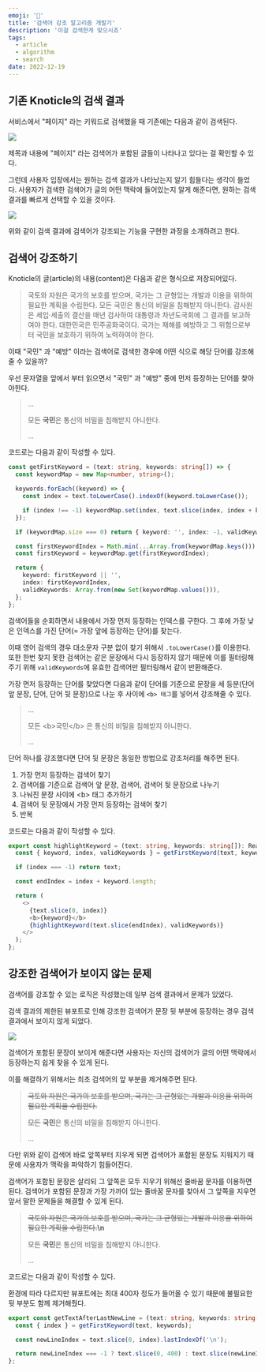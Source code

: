 ```yaml
---
emoji: '🎯'
title: '검색어 강조 알고리즘 개발기'
description: '이걸 검색한게 맞으시죠'
tags:
  - article
  - algorithm
  - search
date: 2022-12-19
---
```


## 기존 Knoticle의 검색 결과

서비스에서 "페이지" 라는 키워드로 검색했을 때 기존에는 다음과 같이 검색된다.

![](0.png)

제목과 내용에 "페이지" 라는 검색어가 포함된 글들이 나타나고 있다는 걸 확인할 수 있다.

그런데 사용자 입장에서는 원하는 검색 결과가 나타났는지 알기 힘들다는 생각이 들었다. 사용자가 검색한 검색어가 글의 어떤 맥락에 들어있는지 알게 해준다면, 원하는 검색 결과를 빠르게 선택할 수 있을 것이다.

![](1.png)

위와 같이 검색 결과에 검색어가 강조되는 기능을 구현한 과정을 소개하려고 한다.

## 검색어 강조하기

Knoticle의 글(article)의 내용(content)은 다음과 같은 형식으로 저장되어있다.

> 국토와 자원은 국가의 보호를 받으며, 국가는 그 균형있는 개발과 이용을 위하여 필요한 계획을 수립한다. 모든 국민은 통신의 비밀을 침해받지 아니한다. 감사원은 세입·세출의 결산을 매년 검사하여 대통령과 차년도국회에 그 결과를 보고하여야 한다. 대한민국은 민주공화국이다. 국가는 재해를 예방하고 그 위험으로부터 국민을 보호하기 위하여 노력하여야 한다.

이때 "국민" 과 "예방" 이라는 검색어로 검색한 경우에 어떤 식으로 해당 단어를 강조해줄 수 있을까?

우선 문자열을 앞에서 부터 읽으면서 "국민" 과 "예방" 중에 먼저 등장하는 단어를 찾아야한다.

> ...
>
> 모든 **국민**은 통신의 비밀을 침해받지 아니한다.
>
> ...

코드로는 다음과 같이 작성할 수 있다.

```ts
const getFirstKeyword = (text: string, keywords: string[]) => {
  const keywordMap = new Map<number, string>();

  keywords.forEach((keyword) => {
    const index = text.toLowerCase().indexOf(keyword.toLowerCase());

    if (index !== -1) keywordMap.set(index, text.slice(index, index + keyword.length));
  });

  if (keywordMap.size === 0) return { keyword: '', index: -1, validKeywords: [] };

  const firstKeywordIndex = Math.min(...Array.from(keywordMap.keys()));
  const firstKeyword = keywordMap.get(firstKeywordIndex);

  return {
    keyword: firstKeyword || '',
    index: firstKeywordIndex,
    validKeywords: Array.from(new Set(keywordMap.values())),
  };
};
```

검색어들을 순회하면서 내용에서 가장 먼저 등장하는 인덱스를 구한다. 그 후에 가장 낮은 인덱스를 가진 단어(= 가장 앞에 등장하는 단어)를 찾는다.

이때 영어 검색의 경우 대소문자 구분 없이 찾기 위해서 `.toLowerCase()`를 이용한다. 또한 한번 찾지 못한 검색어는 같은 문장에서 다시 등장하지 않기 때문에 이를 필터링해주기 위해 `validKeywords`에 유효한 검색어만 필터링해서 같이 반환해준다.

가장 먼저 등장하는 단어를 찾았다면 다음과 같이 단어를 기준으로 문장을 세 등분(단어 앞 문장, 단어, 단어 뒷 문장)으로 나눈 후 사이에 `<b> 태그`를 넣어서 강조해줄 수 있다.

> ...
>
> 모든 \<b\>국민\</b\> 은 통신의 비밀을 침해받지 아니한다.
>
> ...

단어 하나를 강조했다면 단어 뒷 문장은 동일한 방법으로 강조처리를 해주면 된다.

1. 가장 먼저 등장하는 검색어 찾기
2. 검색어를 기준으로 검색어 앞 문장, 검색어, 검색어 뒷 문장으로 나누기
3. 나눠진 문장 사이에 \<b\> 태그 추가하기
4. 검색어 뒷 문장에서 가장 먼저 등장하는 검색어 찾기
5. 반복

코드로는 다음과 같이 작성할 수 있다.

```ts
export const highlightKeyword = (text: string, keywords: string[]): React.ReactNode => {
  const { keyword, index, validKeywords } = getFirstKeyword(text, keywords);

  if (index === -1) return text;

  const endIndex = index + keyword.length;

  return (
    <>
      {text.slice(0, index)}
      <b>{keyword}</b>
      {highlightKeyword(text.slice(endIndex), validKeywords)}
    </>
  );
};
```

## 강조한 검색어가 보이지 않는 문제

검색어를 강조할 수 있는 로직은 작성했는데 일부 검색 결과에서 문제가 있었다.

검색 결과의 제한된 뷰포트로 인해 강조한 검색어가 문장 뒷 부분에 등장하는 경우 검색 결과에서 보이지 않게 되었다.

![](2.png)

검색어가 포함된 문장이 보이게 해준다면 사용자는 자신의 검색어가 글의 어떤 맥락에서 등장하는지 쉽게 찾을 수 있게 된다.

이를 해결하기 위해서는 최초 검색어의 앞 부분을 제거해주면 된다.

> ~~국토와 자원은 국가의 보호를 받으며, 국가는 그 균형있는 개발과 이용을 위하여 필요한 계획을 수립한다.~~
>
> ~~모든~~ **국민**은 통신의 비밀을 침해받지 아니한다.
>
> ...

다만 위와 같이 검색어 바로 앞쪽부터 지우게 되면 검색어가 포함된 문장도 지워지기 때문에 사용자가 맥락을 파악하기 힘들어진다.

검색어가 포함된 문장은 살리되 그 앞쪽은 모두 지우기 위해선 줄바꿈 문자를 이용하면 된다. 검색어가 포함된 문장과 가장 가까이 있는 줄바꿈 문자를 찾아서 그 앞쪽을 지우면 앞서 말한 문제들을 해결할 수 있게 된다.

> ~~국토와 자원은 국가의 보호를 받으며, 국가는 그 균형있는 개발과 이용을 위하여 필요한 계획을 수립한다.~~**\n**
>
> 모든 **국민**은 통신의 비밀을 침해받지 아니한다.
>
> ...

코드로는 다음과 같이 작성할 수 있다.

환경에 따라 다르지만 뷰포트에는 최대 400자 정도가 들어올 수 있기 때문에 불필요한 뒷 부분도 함께 제거해줬다.

```ts
export const getTextAfterLastNewLine = (text: string, keywords: string[]) => {
  const { index } = getFirstKeyword(text, keywords);

  const newLineIndex = text.slice(0, index).lastIndexOf('\n');

  return newLineIndex === -1 ? text.slice(0, 400) : text.slice(newLineIndex, newLineIndex + 400);
};
```
